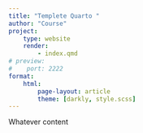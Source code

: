 ```yaml
---
title: "Templete Quarto "
author: "Course"
project:
    type: website
    render:
        - index.qmd
# preview: 
#    port: 2222
format:
    html: 
        page-layout: article
        theme: [darkly, style.scss]
---
```



Whatever content 